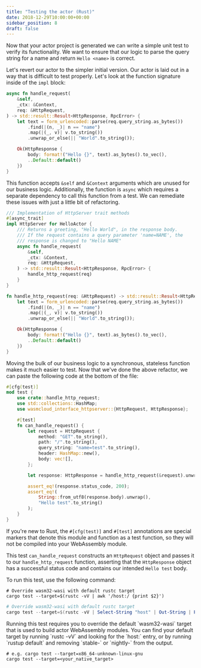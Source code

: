 ```yaml
---
title: "Testing the actor (Rust)"
date: 2018-12-29T10:00:00+00:00
sidebar_position: 8
draft: false
---
```



Now that your actor project is generated we can write a simple unit test to verify its functionality. We want to ensure that our logic to parse the query string for a name and return `Hello <name>` is correct.

Let's revert our actor to the simpler initial version. Our actor is laid out in a way that is difficult to test properly. Let's look at the function signature inside of the `impl` block:

```rust
async fn handle_request(
    &self,
    _ctx: &Context,
    req: &HttpRequest,
) -> std::result::Result<HttpResponse, RpcError> {
    let text = form_urlencoded::parse(req.query_string.as_bytes())
        .find(|(n, _)| n == "name")
        .map(|(_, v)| v.to_string())
        .unwrap_or_else(|| "World".to_string());

    Ok(HttpResponse {
        body: format!("Hello {}", text).as_bytes().to_vec(),
        ..Default::default()
    })
}
```

This function accepts `&self` and `&Context` arguments which are unused for our business logic. Additionally, the function is `async` which requires a separate dependency to call this function from a test. We can remediate these issues with just a little bit of refactoring.

```rust
/// Implementation of HttpServer trait methods
#[async_trait]
impl HttpServer for HelloActor {
    /// Returns a greeting, "Hello World", in the response body.
    /// If the request contains a query parameter 'name=NAME', the
    /// response is changed to "Hello NAME"
    async fn handle_request(
        &self,
        _ctx: &Context,
        req: &HttpRequest,
    ) -> std::result::Result<HttpResponse, RpcError> {
        handle_http_request(req)
    }
}

fn handle_http_request(req: &HttpRequest) -> std::result::Result<HttpResponse, RpcError> {
    let text = form_urlencoded::parse(req.query_string.as_bytes())
        .find(|(n, _)| n == "name")
        .map(|(_, v)| v.to_string())
        .unwrap_or_else(|| "World".to_string());

    Ok(HttpResponse {
        body: format!("Hello {}", text).as_bytes().to_vec(),
        ..Default::default()
    })
}
```

Moving the bulk of our business logic to a synchronous, stateless function makes it much easier to test. Now that we've done the above refactor, we can paste the following code at the bottom of the file:

```rust
#[cfg(test)]
mod test {
    use crate::handle_http_request;
    use std::collections::HashMap;
    use wasmcloud_interface_httpserver::{HttpRequest, HttpResponse};

    #[test]
    fn can_handle_request() {
        let request = HttpRequest {
            method: "GET".to_string(),
            path: "/".to_string(),
            query_string: "name=test".to_string(),
            header: HashMap::new(),
            body: vec![],
        };

        let response: HttpResponse = handle_http_request(&request).unwrap();

        assert_eq!(response.status_code, 200);
        assert_eq!(
            String::from_utf8(response.body).unwrap(),
            "Hello test".to_string()
        );
    }
}
```

If you're new to Rust, the `#[cfg(test)]` and `#[test]` annotations are special markers that denote this module and function as a test function, so they will not be compiled into your WebAssembly module.

This test `can_handle_request` constructs an `HttpRequest` object and passes it to our `handle_http_request` function, asserting that the `HttpResponse` object has a successful status code and contains our intended `Hello test` body.

To run this test, use the following command:

<Tabs groupId="os" queryString>
  <TabItem value="unix" label="Unix" default>

```shell
# Override wasm32-wasi with default rustc target
cargo test --target=$(rustc -vV | awk '/host:/ {print $2}')
```

  </TabItem>
  <TabItem value="windows" label="Powershell" default>

```powershell
# Override wasm32-wasi with default rustc target
cargo test --target=$(rustc -vV | Select-String "host" | Out-String | ForEach-Object { $_.Split(':')[1] })
```

  </TabItem>
  <TabItem value="rust" label="Rust" default>
Running this test requires you to override the default `wasm32-wasi` target that is used to build actor WebAssembly modules. You can find your default target by running `rustc -vV` and looking for the `host:` entry, or by running `rustup default` and removing `stable-` or `nightly-` from the output.

```shell
# e.g. cargo test --target=x86_64-unknown-linux-gnu
cargo test --target=<your_native_target>
```

  </TabItem>
</Tabs>
